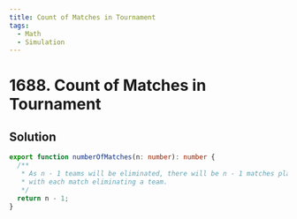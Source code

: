 ```yaml
---
title: Count of Matches in Tournament
tags:
  - Math
  - Simulation
---
```


# 1688. Count of Matches in Tournament

<Badges>
  <LevelBadge level="easy" />
  <TopicBadge name="Math" slug="math" />
  <TopicBadge name="Simulation" slug="simulation" />
</Badges>

## Solution

```typescript filename="solution.ts" copy
export function numberOfMatches(n: number): number {
  /**
   * As n - 1 teams will be eliminated, there will be n - 1 matches played,
   * with each match eliminating a team.
   */
  return n - 1;
}
```

<ProblemLink
  codingSite="leetcode"
  href="https://leetcode.com/problems/count-of-matches-in-tournament"
  title="Count of Matches in Tournament"
/>
